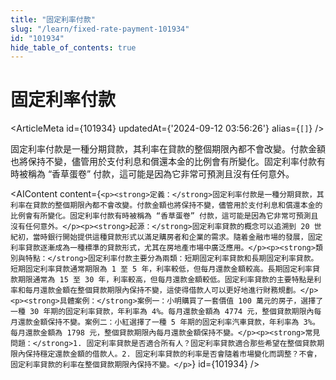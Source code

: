 ```yaml
---
title: "固定利率付款"
slug: "/learn/fixed-rate-payment-101934"
id: "101934"
hide_table_of_contents: true
---
```



# 固定利率付款

<ArticleMeta id={101934} updatedAt={'2024-09-12 03:56:26'} alias={`[]`} />
<div className='border-solid border-b border-t-0 my-4 border-[var(--ifm-color-gray-300)]' />

固定利率付款是一種分期貸款，其利率在貸款的整個期限內都不會改變。付款金額也將保持不變，儘管用於支付利息和償還本金的比例會有所變化。固定利率付款有時被稱為 “香草蛋卷” 付款，這可能是因為它非常可預測且沒有任何意外。

<AIContent content={`<p><strong>定義：</strong>固定利率付款是一種分期貸款，其利率在貸款的整個期限內都不會改變。付款金額也將保持不變，儘管用於支付利息和償還本金的比例會有所變化。固定利率付款有時被稱為 “香草蛋卷” 付款，這可能是因為它非常可預測且沒有任何意外。</p><p><strong>起源：</strong>固定利率貸款的概念可以追溯到 20 世紀初，當時銀行開始提供這種貸款形式以滿足購房者和企業的需求。隨着金融市場的發展，固定利率貸款逐漸成為一種標準的貸款形式，尤其在房地產市場中廣泛應用。</p><p><strong>類別與特點：</strong>固定利率付款主要分為兩類：短期固定利率貸款和長期固定利率貸款。短期固定利率貸款通常期限為 1 至 5 年，利率較低，但每月還款金額較高。長期固定利率貸款期限通常為 15 至 30 年，利率較高，但每月還款金額較低。固定利率貸款的主要特點是利率和每月還款金額在整個貸款期限內保持不變，這使得借款人可以更好地進行財務規劃。</p><p><strong>具體案例：</strong>案例一：小明購買了一套價值 100 萬元的房子，選擇了一種 30 年期的固定利率貸款，年利率為 4%。每月還款金額為 4774 元，整個貸款期限內每月還款金額保持不變。案例二：小紅選擇了一種 5 年期的固定利率汽車貸款，年利率為 3%。每月還款金額為 1798 元，整個貸款期限內每月還款金額保持不變。</p><p><strong>常見問題：</strong>1. 固定利率貸款是否適合所有人？固定利率貸款適合那些希望在整個貸款期限內保持穩定還款金額的借款人。2. 固定利率貸款的利率是否會隨着市場變化而調整？不會，固定利率貸款的利率在整個貸款期限內保持不變。</p>`} id={101934} />
